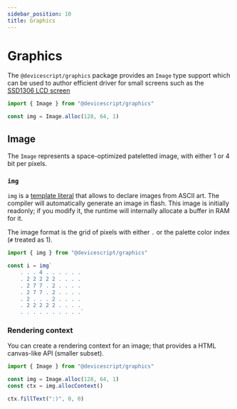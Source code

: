 ```yaml
---
sidebar_position: 10
title: Graphics
---
```


# Graphics

The `@devicescript/graphics` package provides an `Image` type support which can be used to author efficient driver for small screens
such as the [SSD1306 LCD screen](/api/servers/ssd1306)

```ts
import { Image } from "@devicescript/graphics"

const img = Image.alloc(128, 64, 1)
```

## Image

The `Image` represents a space-optimized pateletted image, with either 1 or 4 bit per pixels.

### `img`

`img` is a [template literal](https://developer.mozilla.org/en-US/docs/Web/JavaScript/Reference/Template_literals) that allows to declare images from ASCII art.
The compiler will automatically generate an image in flash.
This image is initially readonly; if you modify it, the runtime will internally allocate a buffer in RAM for it.

The image format is the grid of pixels with either `.` or the palette color index (`#` treated as 1).

```ts
import { img } from "@devicescript/graphics"

const i = img`
    . . . 4 . . . . . .
    . 2 2 2 2 2 . . . .
    . 2 7 7 . 2 . . . .
    . 2 7 7 . 2 . . . .
    . 2 . . . 2 . . . .
    . 2 2 2 2 2 . . . .
    . . . . . . . . . .`
```

### Rendering context

You can create a rendering context for an image; that provides a HTML canvas-like API (smaller subset).

```ts
import { Image } from "@devicescript/graphics"

const img = Image.alloc(128, 64, 1)
const ctx = img.allocContext()

ctx.fillText(":)", 0, 0)
```
